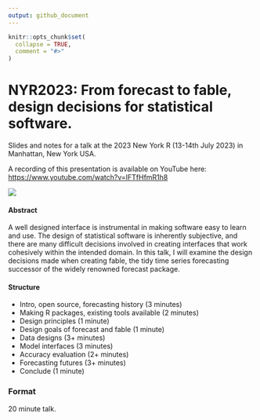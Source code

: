 ```yaml
---
output: github_document
---
```


<!-- README.md is generated from README.Rmd. Please edit that file -->

```r
knitr::opts_chunk$set(
  collapse = TRUE,
  comment = "#>"
)
```

# NYR2023: From forecast to fable, design decisions for statistical software.

<!-- badges: start -->
<!-- badges: end -->

Slides and notes for a talk at the 2023 New York R (13-14th July 2023) in Manhattan, New York USA.

A recording of this presentation is available on YouTube here: <https://www.youtube.com/watch?v=IFTfHfmR1h8>

[![](preview.jpg)](https://www.youtube.com/watch?v=IFTfHfmR1h8)

#### Abstract

A well designed interface is instrumental in making software easy to learn and use. The design of statistical software is inherently subjective, and there are many difficult decisions involved in creating interfaces that work cohesively within the intended domain. In this talk, I will examine the design decisions made when creating fable, the tidy time series forecasting successor of the widely renowned forecast package.

#### Structure

* Intro, open source, forecasting history (3 minutes)
* Making R packages, existing tools available (2 minutes)
* Design principles (1 minute)
* Design goals of forecast and fable (1 minute)
* Data designs (3+ minutes)
* Model interfaces (3 minutes)
* Accuracy evaluation (2+ minutes)
* Forecasting futures (3+ minutes)
* Conclude (1 minute)

### Format

20 minute talk.
